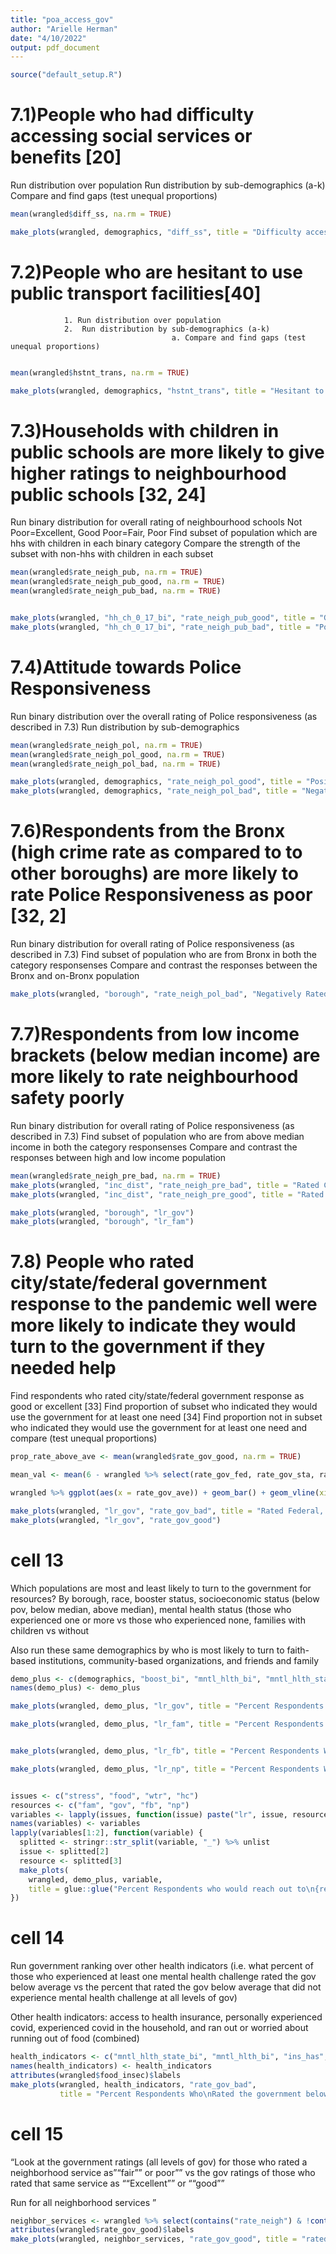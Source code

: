 ```yaml
---
title: "poa_access_gov"
author: "Arielle Herman"
date: "4/10/2022"
output: pdf_document
---
```


```r
source("default_setup.R")
```


# 7.1)People who had difficulty accessing social services or benefits [20]

Run distribution over population
Run distribution by sub-demographics (a-k)
Compare and find gaps (test unequal proportions)

```r
mean(wrangled$diff_ss, na.rm = TRUE)

make_plots(wrangled, demographics, "diff_ss", title = "Difficulty accessing Social security benefits")
```

# 7.2)People who are hesitant to use public transport facilities[40]
                1. Run distribution over population
                2.  Run distribution by sub-demographics (a-k)
                                        a. Compare and find gaps (test unequal proportions)
                                        
```r
mean(wrangled$hstnt_trans, na.rm = TRUE)

make_plots(wrangled, demographics, "hstnt_trans", title = "Hesitant to Use public transit")
```

# 7.3)Households with children in public schools are more likely to give higher ratings to neighbourhood public schools [32, 24]

Run binary distribution for overall rating of neighbourhood schools 
Not Poor=Excellent, Good
Poor=Fair, Poor
Find subset of population which are hhs with children in each binary category 
Compare the strength of the subset with non-hhs with children in each subset

```r
mean(wrangled$rate_neigh_pub, na.rm = TRUE)
mean(wrangled$rate_neigh_pub_good, na.rm = TRUE)
mean(wrangled$rate_neigh_pub_bad, na.rm = TRUE)


make_plots(wrangled, "hh_ch_0_17_bi", "rate_neigh_pub_good", title = "Good or Excellent Rating of Public Schools")
make_plots(wrangled, "hh_ch_0_17_bi", "rate_neigh_pub_bad", title = "Poor or Very Poor Rating of Public Schools")
```

# 7.4)Attitude towards Police Responsiveness

Run binary distribution over the overall rating of Police responsiveness (as described in 7.3)
Run distribution by sub-demographics

```r
mean(wrangled$rate_neigh_pol, na.rm = TRUE)
mean(wrangled$rate_neigh_pol_good, na.rm = TRUE)
mean(wrangled$rate_neigh_pol_bad, na.rm = TRUE)

make_plots(wrangled, demographics, "rate_neigh_pol_good", title = "Positively Rated Police Responsiveness")
make_plots(wrangled, demographics, "rate_neigh_pol_bad", title = "Negatively Rated Police Responsiveness")
```


# 7.6)Respondents from the Bronx (high crime rate as compared to to other boroughs) are more likely to rate Police Responsiveness as poor [32, 2]

Run binary distribution for overall rating of Police responsiveness (as described in 7.3)
Find subset of population who are from Bronx in both the category responsenses
Compare and contrast the responses between the Bronx and on-Bronx population

```r
make_plots(wrangled, "borough", "rate_neigh_pol_bad", "Negatively Rated Police Responsiveness")
```

# 7.7)Respondents from low income brackets (below median income) are more likely to rate neighbourhood safety poorly

Run binary distribution for overall rating of Police responsiveness (as described in 7.3)
Find subset of population who are from above median income  in both the category responsenses
Compare and contrast the responses between high and low income population

```r
mean(wrangled$rate_neigh_pre_bad, na.rm = TRUE)
make_plots(wrangled, "inc_dist", "rate_neigh_pre_bad", title = "Rated Crime Prevention Well")
make_plots(wrangled, "inc_dist", "rate_neigh_pre_good", title = "Rated Crime Prevention Poorly")

make_plots(wrangled, "borough", "lr_gov")
make_plots(wrangled, "borough", "lr_fam")
```


# 7.8) People who rated city/state/federal government response to the pandemic well were more likely to indicate they would turn to the government if they needed help

Find respondents who rated city/state/federal government response as good or excellent [33]
Find proportion of subset who indicated they would use the government for at least one need [34]
Find proportion not in subset who indicated they would use the government for at least one need and compare (test unequal proportions)

```r
prop_rate_above_ave <- mean(wrangled$rate_gov_good, na.rm = TRUE)

mean_val <- mean(6 - wrangled %>% select(rate_gov_fed, rate_gov_sta, rate_gov_cit) %>% unlist, na.rm = TRUE)

wrangled %>% ggplot(aes(x = rate_gov_ave)) + geom_bar() + geom_vline(xintercept = mean_val)

make_plots(wrangled, "lr_gov", "rate_gov_bad", title = "Rated Federal, State, and City Government (Very) poorly")
make_plots(wrangled, "lr_gov", "rate_gov_good")
```
# cell 13

Which populations are most and least likely to turn to the government for resources? By borough, race, booster status, socioeconomic status (below pov, below median, above median), mental health status (those who experienced one or more vs those who experienced none, families with children vs without

Also run these same demographics by who is most likely to turn to faith-based institutions, community-based organizations, and friends and family

```r
demo_plus <- c(demographics, "boost_bi", "mntl_hlth_bi", "mntl_hlth_state_bi")
names(demo_plus) <- demo_plus

make_plots(wrangled, demo_plus, "lr_gov", title = "Percent Respondents Who\nwould reach out to the Government")[c("borough", "race_census", "sch_level_cat", "inc_dist")]

make_plots(wrangled, demo_plus, "lr_fam", title = "Percent Respondents Who\nwould reach out to Friends and Family")[c("borough", "race_census", "sch_level_cat", "hh_ch_0_17_bi", "inc_dist", "emp_status_after", "res_cat", "mntl_hlth_bi")]


make_plots(wrangled, demo_plus, "lr_fb", title = "Percent Respondents Who\nwould reach out to faith-based organizations")

make_plots(wrangled, demo_plus, "lr_np", title = "Percent Respondents Who\nwould reach out to local nonprofits")


issues <- c("stress", "food", "wtr", "hc")
resources <- c("fam", "gov", "fb", "np")
variables <- lapply(issues, function(issue) paste("lr", issue, resources, sep = "_")) %>% unlist
names(variables) <- variables
lapply(variables[1:2], function(variable) {
  splitted <- stringr::str_split(variable, "_") %>% unlist
  issue <- splitted[2]
  resource <- splitted[3]
  make_plots(
    wrangled, demo_plus, variable,
    title = glue::glue("Percent Respondents who would reach out to\n{resource} regarding {issue}"))
})


```

# cell 14

Run government ranking over other health indicators (i.e. what percent of those who experienced at least one mental health challenge rated the gov below average vs the percent that rated the gov below average that did not experience mental health challenge at all levels of gov)

Other health indicators: access to health insurance, personally experienced covid, experienced covid in the household, and ran out or worried about running out of food (combined)

```r
health_indicators <- c("mntl_hlth_state_bi", "mntl_hlth_bi", "ins_has", "posi_yes", "posi_hh", "posi", "food_insec")
names(health_indicators) <- health_indicators
attributes(wrangled$food_insec)$labels
make_plots(wrangled, health_indicators, "rate_gov_bad",
           title = "Percent Respondents Who\nRated the government below average")
```

# cell 15

"Look at the government ratings (all levels of gov) for those who rated a neighborhood service as ""fair"" or poor"" vs the gov ratings of those who rated that same service as ""Excellent"" or ""good""

Run for all neighborhood services "

```r
neighbor_services <- wrangled %>% select(contains("rate_neigh") & !contains("good") & !contains("bad")) %>% colnames()
attributes(wrangled$rate_gov_good)$labels
make_plots(wrangled, neighbor_services, "rate_gov_good", title = "rated government positively")
```
